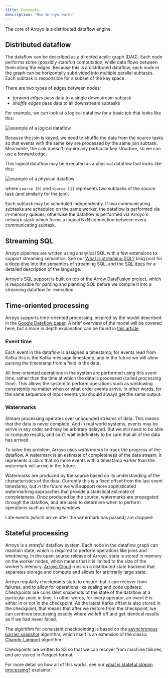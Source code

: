 ```yaml
---
title: Concepts
description: 'How Arroyo works'
---
```


The core of Arroyo is a distributed dataflow engine.

## Distributed dataflow

The dataflow can be described as a directed acylic graph (DAG). Each node performs some (possibly stateful) computation,
while data flows between them along the edges. Because this is a distributed dataflow, each node in the graph can be
horizontally subdivided into multiple parallel subtasks. Each subtask is responsible for a subset of the key space.

There are two types of edges between nodes:

- _forward edges_ pass data to a single downstream subtask
- _shuffle edges_ pass data to all downstream subtasks

For example, we can look at a logical dataflow for a basic job that looks like this:

<Frame>
  <img
    src="/images/dataflow.svg"
    alt="example of a logical dataflow"
    style={{ height: "300px", textAlign: "center" }}
  />
</Frame>

Because the join is keyed, we need to shuffle the data from the source tasks so that events with the same key are
processed by the same join subtask. Meanwhile, the sink doesn't require any particular key structure, so we can use a
forward edge.

This logical dataflow may be executed as a physical dataflow that looks like this:

<Frame>
  <img
    src="/images/physical_plan.svg"
    alt="example of a physical dataflow"
    style={{ height: '400px', textAlign: 'center' }}
  />
</Frame>

where `source [0]` and `source [1]` represents two subtasks of the source task (and similarly for the join).

Each subtask may be scheduled independently. If two communicating subtasks are scheduled on the same worker, the
dataflow is performed via in-memory queues; otherwise the dataflow is performed via Arroyo's network stack which forms
a logical NxN connection between every communicating subtask.

## Streaming SQL

Arroyo pipelines are written using analytical SQL with a few extensions to support streaming semantics. See
our [What is streaming SQL?](https://www.arroyo.dev/blog/what-is-streaming-sql) blog post for a deep dive into
the semantics of streaming SQL, and the [SQL docs](/sql) for a detailed description of the language.

Arroyo's SQL support is built on top of the [Arrow DataFusion](https://arrow.apache.org/datafusion/) project,
which is responsible for parsing and planning SQL before we compile it into a streaming dataflow for execution.

## Time-oriented processing

Arroyo supports time-oriented processing, inspired by the model described in the
[Google Dataflow paper](https://research.google.com/pubs/pub43864.html). A brief
overview of the model will be covered here, but a more in depth explanation can
be found in
[this article](https://www.oreilly.com/radar/the-world-beyond-batch-streaming-101/).

### Event time

Each event in the dataflow is assigned a timestamp; for events read from Kafka this is the Kafka message timestamp,
and in the future we will allow parsing the timestamp from a field in the data.

All time-oriented operations in the system are performed using this _event time_, rather than the time at which the data
is processed (called _processing time_). This allows the system to perform operations such as windowing consistently
no matter when or what order events arrive. In other words, for the same sequence of input events you should always get
the same output.

### Watermarks

Stream processing operates over unbounded streams of data. This means that the data is never complete. And in real world
systems, events may be arrive in any order and may be arbitrary delayed. But we still need to be able to compute results,
and can't wait indefinitely to be sure that all of the data has arrived.

To solve this problem, Arroyo uses _watermarks_ to track the progress of the dataflow. A watermark is an estimate of
completeness of the data stream; it represents a claim that no more events with a timestamp earlier than the watermark
will arrive in the future.

Watermarks are produced by the source based on its understanding of the characteristics of the data. Currently this is
a fixed offset from the last event timestamp, but in the future we will support more sophisticated watermarking approaches
that provide a statistical estimate of completeness. Once produced by the source, watermarks are propagated through the
dataflow, and are used to determine when to perform operations such as closing windows.

Late events (which arrive after the watermark has passed) are dropped.

## Stateful processing

Arroyo is a _stateful_ dataflow system. Each node in the dataflow graph can maintain state, which is required to perform
operations like joins and windowing. In the open-source release of Arroyo, state is stored in memory on the worker nodes,
which means that it is limited to the size of the worker's memory. [Arroyo Cloud](https://arroyo.dev) runs on a
distributed state backend that separates storage and compute and allows for arbitrarily large state.

Arroyo regularly checkpoints state to ensure that it can recover from failures, and to allow for operations like scaling
and code updates. Checkpoints are consistent snapshots of the state of the dataflow at a particular point in time. In
other words, for every operator, an event _E_ is either in or not in the checkpoint. As the latest Kafka offset is also
stored in the checkpoint, that means that after we restore from the checkpoint, we can continue processing exactly where
we left off and get identical results as if we had never failed.

The algorithm for consistent checkpointing is based on the
[asynchronous barrier snapshot](https://arxiv.org/abs/1506.08603) algorithm, which itself is an extension of the
classic [Chandy-Lamport](https://en.wikipedia.org/wiki/Chandy-Lamport_algorithm) algorithm.

Checkpoints are written to S3 so that we can recover from machine failures, and are stored in Parquet format.

For more detail on how all of this works, see our
[what is stateful stream processing?](https://www.arroyo.dev/blog/stateful-stream-processing)
explainer.
